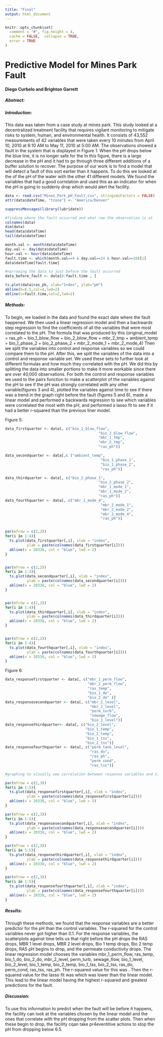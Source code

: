 ```yaml
---
title: "Final"
output: html_document
---
```


```r
knitr::opts_chunk$set(
  comment = "#", fig.height = 4, 
  cache = FALSE,  collapse = TRUE,
  error = TRUE
)
```

# Predictive Model for Mines Park Fault

#### Diego Curbelo and Brighton Garrett

##### Abstract:

##### Introduction:

This data was taken from a case study at mines park. This study looked at a decentralized treatment facility that requires vigilant monitoring to mitigate risks to system, human, and environmental health. It consists of 43,552 measurements of 42 variables that were taken every 10 minutes from April 10, 2010 at 6:10 AM to May 11, 2010 at 5:00 AM. The observations showed a fault in the system that is displayed in Figure 1. When the pH drops below the blue line, it is no longer safe for the In this figure, there is a large decrease in the pH and it had to go through three different additions of a buffer solution to recover. The purpose of our work is to find a model that will detect a fault of this sort earlier than it happens. To do this we looked at the of the pH of the water with the other 41 different models. We found the variables that had a good correlation and used this as an indicator for when the pH is going to suddenly drop which would alert the facility.

```r
data <- read.csv("Mines_Park_pH_Fault.csv", stringsAsFactors = FALSE)
attr(data$dateTime, "tzone") <- "America/Denver"

suppressMessages(library(lubridate))

#finding where the fault occurred and what row the observation is at
colnames(data)
dim(data)
head(data$dateTime)
tail(data$dateTime)

month.val <- month(data$dateTime)
day.val <- day(data$dateTime)
hour.val <- hour(data$dateTime)
fault.time <- which(month.val==4 & day.val==24 & hour.val==10)[1]
data$dateTime[fault.time]

#narrowing the data to just before the fault occurred
data_before_fault <- data[0:fault.time , ]

ts.plot(data$ras_ph, xlab="Index", ylab="pH")
abline(h=6.5,col=4,lwd=2)
abline(v=fault.time,col=2,lwd=2)
```

##### Methods:

To begin, we loaded in the data and found the exact date where the fault happened. We then used a linear regression model and then a backwards step regression to find the coefficients of all the variables that were most correlated to the pH. The formula that was produced by this (original_model = ras_ph \~ bio_1\_blow_flow + bio_2\_blow_flow + mbr_2\_tmp + ambient_temp + bio_1\_phase_2 + bio_2\_phase_2 + mbr_2\_mode_1 + mbr_2\_mode_4) Then we split the variables into control and response variables so we could compare them to the pH. After this, we split the variables of the data into a control and response variable set. We used these sets to further look at different formulas and how much they correlated with the pH. We did this by splitting the data into smaller portions to make it more workable since there are over 40,000 observations. For both the control and response variables we used to the pairs function to make a scatterplot of the variables against the pH to see if the pH was strongly correlated with any other variable(figures 3 and 4), plotted the variables against time to see if there was a trend in the graph right before the fault (figures 5 and 6), made a linear model and performed a backwards regression to see which variables were correlated the most with the pH, and performed a lasso fit to see if it had a better r-squared than the previous liner model.

Figure 5:

```r
data_firstquarter <- data[, c("bio_1_blow_flow", 
                                           "bio_2_blow_flow", 
                                           "mbr_1_tmp", 
                                           "mbr_2_tmp",
                                           "ras_ph")]

data_secondquarter <- data[,c ("ambient_temp", 
                                            "bio_1_phase_1", 
                                            "bio_1_phase_2", 
                                            "ras_ph")]

data_thirdquarter <- data[, c("bio_2_phase_1",
                                           "bio_2_phase_2", 
                                           "mbr_1_mode_1", 
                                           "mbr_1_mode_2",
                                           "ras_ph")]
data_fourthquarter <- data[, c("mbr_1_mode_4",
                                            "mbr_2_mode_1", 
                                            "mbr_2_mode_2", 
                                            "mbr_2_mode_4", 
                                            "ras_ph")]


par(mfrow = c(2,2))
for(i in 1:4){
  ts.plot(data_firstquarter[,i], xlab = "index",
          ylab = paste(colnames(data_firstquarter[i])))
  abline(v = 20338, col = "blue", lwd = 2)
}


par(mfrow = c(2,2))
for(i in 1:3){
  ts.plot(data_secondquarter[,i], xlab = "index",
          ylab = paste(colnames(data_secondquarter[i])))
  abline(v = 20338, col = "blue", lwd = 2)
}


par(mfrow = c(2,2))
for(i in 1:4){
  ts.plot(data_thirdquarter[,i], xlab = "index",
          ylab = paste(colnames(data_thirdquarter[i])))
  abline(v = 20338, col = "blue", lwd = 2)
}


par(mfrow = c(2,2))
for(i in 1:4){
  ts.plot(data_fourthquarter[,i], xlab = "index",
          ylab = paste(colnames(data_fourthquarter[i])))
  abline(v = 20338, col = "blue", lwd = 2)
}
```

Figure 6:

```r

data_responsefirstquarter <- data[, c("mbr_1_perm_flow", 
                                      "mbr_2_perm_flow", 
                                      "ras_temp",
                                      "bio_1_do",
                                      "bio_2_do" )]
data_responsesecondquarter <- data[, c("mbr_1_level", 
                                       "mbr_2_level", 
                                       "perm_turb", 
                                       "sewage_flow", 
                                       "bio_1_level")]
data_responsethirdquarter<- data[, c("bio_2_level",
                                     "bio_1_temp", 
                                     "bio_2_temp", 
                                     "bio_1_tss", 
                                     "bio_2_tss")]
data_responsefourthquarter <- data[, c("perm_tank_level", 
                                       "ras_do", 
                                       "ras_ph", 
                                       "perm_cond", 
                                       "ras_tss")]

#graphing to visually see correlation between response variables and time

par(mfrow = c(2,3))
for(i in 1:5){
  ts.plot(data_responsefirstquarter[,i], xlab = "index",
          ylab = paste(colnames(data_responsefirstquarter[i])))
  abline(v = 20338, col = "blue", lwd = 2)
}

par(mfrow = c(2,3))
for(i in 1:5){
  ts.plot(data_responsesecondquarter[,i], xlab = "index",
          ylab = paste(colnames(data_responsesecondquarter[i])))
  abline(v = 20338, col = "blue", lwd = 2)
}

par(mfrow = c(2,3))
for(i in 1:5){
  ts.plot(data_responsethirdquarter[,i], xlab = "index",
          ylab = paste(colnames(data_responsethirdquarter[i])))
  abline(v = 20338, col = "blue", lwd = 2)
}

par(mfrow = c(2,3))
for(i in 1:5){
  ts.plot(data_responsefourthquarter[,i], xlab = "index",
          ylab = paste(colnames(data_responsefourthquarter[i])))
  abline(v = 20338, col = "blue", lwd = 2)
}
```

##### Results:

Through these methods, we found that the response variables are a better predictor for the pH than the control variables. The r-squared for the control variables never got higher than 0.1. For the response variables, the scatterplots against time tells us that right before the pH drops the RAS drops, MBR 1 level drops, MBR 2 level drops, Bio 1 temp drops, Bio 2 temp drops, RAS pH begins to drop, and the permeate conductivity drops. The linear regression model chooses the variables mbr_1\_perm_flow, ras_temp, bio_1\_do, bio_2\_do, mbr_2\_level, perm_turb, sewage_flow, bio_1\_level, bio_2\_level, bio_1\_temp, bio_2\_temp, bio_1\_tss, bio_2\_tss, ras_do, perm_cond, ras_tss, ras_ph. The r-squared value for this was . Then the r-squared value for the lasso fit was which was lower than the linear model. This lead to the linear model having the highest r-squared and greatest predictions for the fault.

##### Discussion:

To use this information to predict when the fault will be before it happens, the facility can look at the variables chosen by the linear model and the ones that correlate with the pH dropping from the scatter plots. Then when these begin to drop, the facility cqan take pr4eventitive actions to stop the pH from dropping below 6.5.
